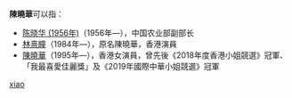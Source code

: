 '''陳曉華'''可以指：
* [[陈晓华_(1956年)|陈晓华 (1956年)]]（1956年—），中国农业部副部长
* [[林熹瞳|林熹瞳]]（1984年—），原名陳曉華，香港演員
* [[陳曉華|陳曉華]]（1995年—），香港女演員，曾先後《2018年度香港小姐競選》冠軍、「我最喜愛佳麗獎」及《2019年國際中華小姐競選》冠軍

{{disambig}}
[[Category:三字陈姓人名消歧义|xiao]]